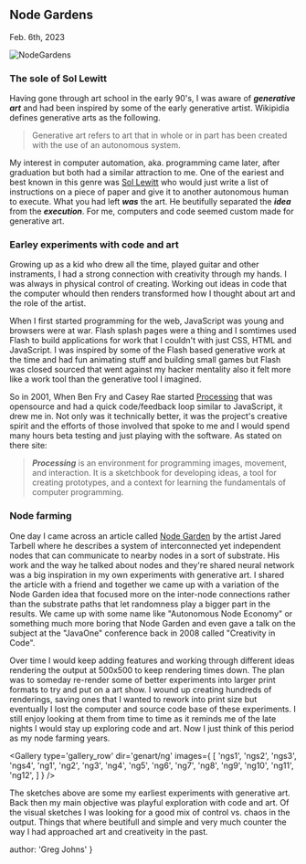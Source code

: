 
## Node Gardens
<time>Feb. 6th, 2023</time>

![NodeGardens](../../genart/ng/nodegardens.jpg)

### The sole of Sol Lewitt
Having gone through art school in the early 90's, I was aware of ***generative art*** and had been inspired by some of the early generative artist. Wikipidia defines generative arts as the following.

> Generative art refers to art that in whole or in part has been created with the use of an autonomous system.

My interest in computer automation, aka. programming came later, after graduation but both had a similar attraction to me. One of the eariest and best known in this genre was [Sol Lewitt](https://en.wikipedia.org/wiki/Sol_LeWitt) who would just write a list of instructions on a piece of paper and give it to another autonomous human to execute. What you had left ***was*** the art. He beutifully separated the ***idea*** from the ***execution***. For me, computers and code seemed custom made for generative art.

### Earley experiments with code and art

Growing up as a kid who drew all the time, played guitar and other instraments, I had a strong connection with creativity through my hands. I was always in physical control of creating. Working out ideas in code that the computer whould then renders transformed how I thought about art and the role of the artist.

When I first started programming for the web, JavaScript was young and browsers were at war. Flash splash pages were a thing and I somtimes used Flash to build applications for work that I couldn't with just CSS, HTML and JavaScript. I was inspired by some of the Flash based generative work at the time and had fun animating stuff and building small games but Flash was closed sourced that went against my hacker mentality also it felt more like a work tool than the generative tool I imagined.

So in 2001, When Ben Fry and Casey Rae started [Processing](https://processing.org/) that was opensource and had a quick code/feedback loop similar to JavaScript, it drew me in. Not only was it technically better, it was the project's creative spirit and the efforts of those involved that spoke to me and I would spend many hours beta testing and just playing with the software. As stated on there site: 

> ***Processing*** is an environment for programming images, movement, and interaction. It is a sketchbook for developing ideas, a tool for creating prototypes, and a context for learning the fundamentals of computer programming.

### Node farming

One day I came across an article called [Node Garden](http://www.complexification.net/gallery/machines/nodeGarden/) by the artist Jared Tarbell where he describes a system of interconnected yet independent nodes that can communicate to nearby nodes in a sort of substrate. His work and the way he talked about nodes and they're shared neural network was a big inspiration in my own experiments with generative art. I shared the article with a friend and together we came up with a variation of the Node Garden idea that focused more on the inter-node connections rather than the substrate paths that let randomness play a bigger part in the results. We came up with some name like "Autonomous Node Economy" or something much more boring that Node Garden and even gave a talk on the subject at the "JavaOne" conference back in 2008 called "Creativity in Code".

Over time I would keep adding features and working through different ideas rendering the output at 500x500 to keep rendering times down. The plan was to someday re-render some of better experiments into larger print formats to try and put on a art show. I wound up creating hundreds of renderings, saving ones that I wanted to rework into print size but eventually I lost the computer and source code base of these experiments. I still enjoy looking at them from time to time as it reminds me of the late nights I would stay up exploring code and art. Now I just think of this period as my node farming years.

<Gallery type='gallery_row' dir='genart/ng' images={
  [
    'ngs1',
    'ngs2',
    'ngs3',
    'ngs4',
    'ng1',
    'ng2',
    'ng3',
    'ng4',
    'ng5',
    'ng6',
    'ng7',
    'ng8',
    'ng9',
    'ng10',
    'ng11',
    'ng12',
  ]
} />

The sketches above are some my earliest experiments with generative art. Back then my main objective was playful exploration with code and art. Of the visual sketches I was looking for a good mix of control vs. chaos in the output. Things that where beutifull and simple and very much counter the way I had approached art and creativeity in the past.

  author: 'Greg Johns'
}

